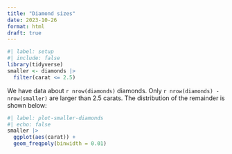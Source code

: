 ```yaml
---
title: "Diamond sizes"
date: 2023-10-26
format: html
draft: true
---
```


```r
#| label: setup
#| include: false
library(tidyverse)
smaller <- diamonds |> 
  filter(carat <= 2.5)
```

We have data about `r nrow(diamonds)` diamonds.
Only `r nrow(diamonds) - nrow(smaller)` are larger than 2.5 carats.
The distribution of the remainder is shown below:

```r
#| label: plot-smaller-diamonds
#| echo: false
smaller |> 
  ggplot(aes(carat)) + 
  geom_freqpoly(binwidth = 0.01)
```
